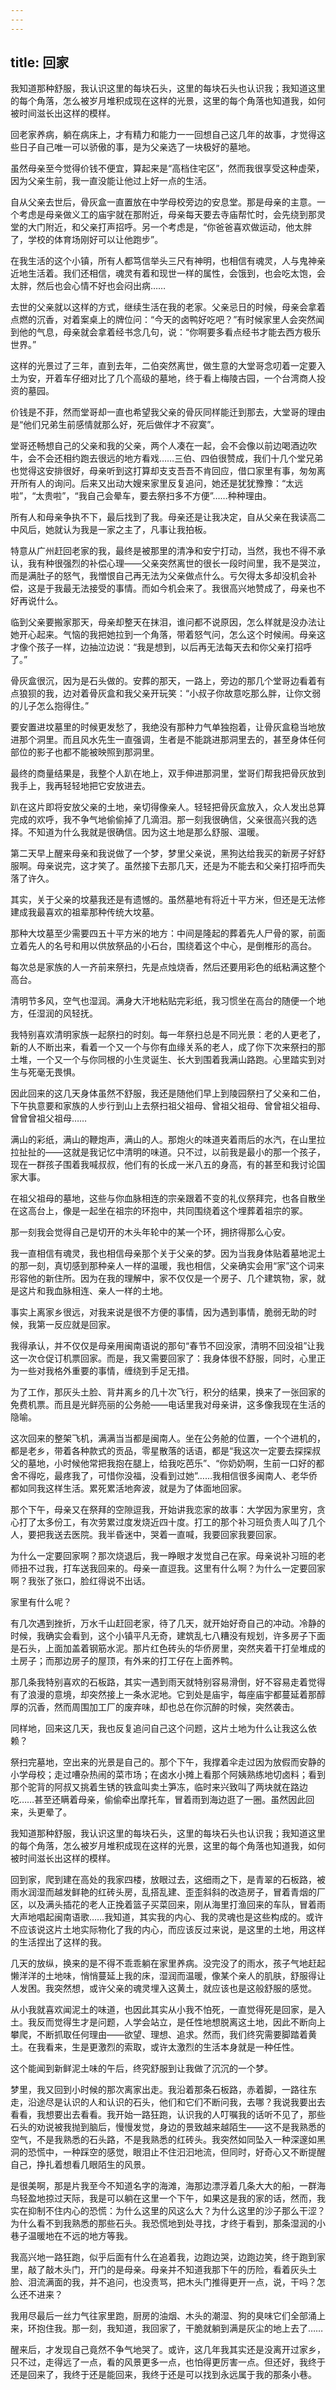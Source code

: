 ```yaml
---
---
---
```

title: 回家
---




我知道那种舒服，我认识这里的每块石头，这里的每块石头也认识我；我知道这里的每个角落，怎么被岁月堆积成现在这样的光景，这里的每个角落也知道我，如何被时间滋长出这样的模样。



回老家养病，躺在病床上，才有精力和能力一一回想自己这几年的故事，才觉得这些日子自己唯一可以骄傲的事，是为父亲选了一块极好的墓地。

虽然母亲至今觉得价钱不便宜，算起来是“高档住宅区”，然而我很享受这种虚荣，因为父亲生前，我一直没能让他过上好一点的生活。

自从父亲去世后，骨灰盒一直置放在中学母校旁边的安息堂。那是母亲的主意。一个考虑是母亲做义工的庙宇就在那附近，母亲每天要去寺庙帮忙时，会先绕到那灵堂的大门附近，和父亲打声招呼。另一个考虑是，“你爸爸喜欢做运动，他太胖了，学校的体育场刚好可以让他跑步”。

在我生活的这个小镇，所有人都笃信举头三尺有神明，也相信有魂灵，人与鬼神亲近地生活着。我们还相信，魂灵有着和现世一样的属性，会饿到，也会吃太饱，会太胖，然后也会心情不好也会闷出病……

去世的父亲就以这样的方式，继续生活在我的老家。父亲忌日的时候，母亲会拿着点燃的沉香，对着案桌上的牌位问：“今天的卤鸭好吃吧？”有时候家里人会突然闻到他的气息，母亲就会拿着经书念几句，说：“你啊要多看点经书才能去西方极乐世界。”

这样的光景过了三年，直到去年，二伯突然离世，做生意的大堂哥念叨着一定要入土为安，开着车仔细对比了几个高级的墓地，终于看上梅陵古园，一个台湾商人投资的墓园。

价钱是不菲，然而堂哥却一直也希望我父亲的骨灰同样能迁到那去，大堂哥的理由是“他们兄弟生前感情就那么好，死后做伴才不寂寞”。

堂哥还畅想自己的父亲和我的父亲，两个人凑在一起，会不会像以前边喝酒边吹牛，会不会还相约跑去很远的地方看戏……三伯、四伯很赞成，我们十几个堂兄弟也觉得这安排很好，母亲听到这打算却支支吾吾不肯回应，借口家里有事，匆匆离开所有人的询问。后来又出动大嫂来家里反复追问，她还是犹犹豫豫：“太远啦”，“太贵啦”，“我自己会晕车，要去祭扫多不方便”……种种理由。

所有人和母亲争执不下，最后找到了我。母亲还是让我决定，自从父亲在我读高二中风后，她就认为我是一家之主了，凡事让我拍板。

特意从广州赶回老家的我，最终是被那里的清净和安宁打动，当然，我也不得不承认，我有种很强烈的补偿心理——父亲突然离世的很长一段时间里，我不是哭泣，而是满肚子的怒气，我憎恨自己再无法为父亲做点什么。亏欠得太多却没机会补偿，这是于我最无法接受的事情。而如今机会来了。我很高兴地赞成了，母亲也不好再说什么。

临到父亲要搬家那天，母亲却整天在抹泪，谁问都不说原因，怎么样就是没办法让她开心起来。气恼的我把她拉到一个角落，带着怒气问，怎么这个时候闹。母亲这才像个孩子一样，边抽泣边说：“我是想到，以后再无法每天去和你父亲打招呼了。”





骨灰盒很沉，因为是石头做的。安葬的那天，一路上，旁边的那几个堂哥边看着有点狼狈的我，边对着骨灰盒和我父亲开玩笑：“小叔子你故意吃那么胖，让你文弱的儿子怎么抱得住。”

要安置进坟墓里的时候更发愁了，我绝没有那种力气单独抱着，让骨灰盒稳当地放进那个洞里。而且风水先生一直强调，生者是不能跳进那洞里去的，甚至身体任何部位的影子也都不能被映照到那洞里。

最终的商量结果是，我整个人趴在地上，双手伸进那洞里，堂哥们帮我把骨灰放到我手上，我再轻轻地把它安放进去。

趴在这片即将安放父亲的土地，亲切得像亲人。轻轻把骨灰盒放入，众人发出总算完成的欢呼，我不争气地偷偷掉了几滴泪。那一刻我很确信，父亲很高兴我的选择。不知道为什么我就是很确信。因为这土地是那么舒服、温暖。

第二天早上醒来母亲和我说做了一个梦，梦里父亲说，黑狗达给我买的新房子好舒服啊。母亲说完，这才笑了。虽然接下去那几天，还是为不能去和父亲打招呼而失落了许久。





其实，关于父亲的坟墓我还是有遗憾的。虽然墓地有将近十平方米，但还是无法修建成我最喜欢的祖辈那种传统大坟墓。

那种大坟墓至少需要四五十平方米的地方：中间是隆起的葬着先人尸骨的冢，前面立着先人的名号和用以供放祭品的小石台，围绕着这个中心，是倒椎形的高台。

每次总是家族的人一齐前来祭扫，先是点烛烧香，然后还要用彩色的纸粘满这整个高台。

清明节多风，空气也湿润。满身大汗地粘贴完彩纸，我习惯坐在高台的随便一个地方，任湿润的风轻抚。

我特别喜欢清明家族一起祭扫的时刻。每一年祭扫总是不同光景：老的人更老了，新的人不断出来，看着一个又一个与你有血缘关系的老人，成了你下次来祭扫的那土堆，一个又一个与你同根的小生灵诞生、长大到围着我满山路跑。心里踏实到对生与死毫无畏惧。

因此回来的这几天身体虽然不舒服，我还是随他们早上到陵园祭扫了父亲和二伯，下午执意要和家族的人步行到山上去祭扫祖父祖母、曾祖父祖母、曾曾祖父祖母、曾曾曾祖父祖母……

满山的彩纸，满山的鞭炮声，满山的人。那炮火的味道夹着雨后的水汽，在山里拉拉扯扯的——这就是我记忆中清明的味道。只不过，以前我是最小的那一个孩子，现在一群孩子围着我喊叔叔，他们有的长成一米八五的身高，有的甚至和我讨论国家大事。

在祖父祖母的墓地，这些与你血脉相连的宗亲跟着不变的礼仪祭拜完，也各自散坐在这高台上，像是一起坐在祖宗的环抱中，共同围绕着这个埋葬着祖宗的冢。

那一刻我会觉得自己是切开的木头年轮中的某一个环，拥挤得那么心安。





我一直相信有魂灵，我也相信母亲那个关于父亲的梦。因为当我身体贴着墓地泥土的那一刻，真切感到那种亲人一样的温暖，我也相信，父亲确实会用“家”这个词来形容他的新住所。因为在我的理解中，家不仅仅是一个房子、几个建筑物，家，就是这片和我血脉相连、亲人一样的土地。

事实上离家乡很远，对我来说是很不方便的事情，因为遇到事情，脆弱无助的时候，我第一反应就是回家。

我得承认，并不仅仅是母亲用闽南语说的那句“春节不回没家，清明不回没祖”让我这一次仓促订机票回家。而是，我又需要回家了：我身体很不舒服，同时，心里正为一些对我格外重要的事情，缠绕到手足无措。

为了工作，那灰头土脸、背井离乡的几十次飞行，积分的结果，换来了一张回家的免费机票。而且是光鲜亮丽的公务舱——电话里我对母亲讲，这多像我现在生活的隐喻。

这次回来的整架飞机，满满当当都是闽南人。坐在公务舱的位置，一个个进机的，都是老乡，带着各种款式的贡品，零星散落的话语，都是“我这次一定要去探探叔父的墓地，小时候他常把我抱在腿上，给我吃芭乐”、“你奶奶啊，生前一口好的都舍不得吃，最疼我了，可惜你没福，没看到过她”……我相信很多闽南人、老华侨都如同我这样生活。累死累活地奔波，就是为了体面地回家。

那个下午，母亲又在祭拜的空隙逗我，开始讲我恋家的故事：大学因为家里穷，贪心打了太多份工，有次劳累过度发烧近四十度。打工的那个补习班负责人叫了几个人，要把我送去医院。我半昏迷中，哭着一直喊，我要回家我要回家。

为什么一定要回家啊？那次烧退后，我一睁眼才发觉自己在家。母亲说补习班的老师扭不过我，打车送我回来的。母亲一直逗我。这里有什么啊？为什么一定要回家啊？我张了张口，脸红得说不出话。





家里有什么呢？

有几次遇到挫折，万水千山赶回老家，待了几天，就开始好奇自己的冲动。冷静的时候，我确实会看到，这个小镇平凡无奇，建筑乱七八糟没有规划，许多房子下面是石头，上面加盖着钢筋水泥。那片红色砖头的华侨房里，突然夹着干打垒堆成的土房子；而那边房子的屋顶，有外来的打工仔在上面养鸭。

那几条我特别喜欢的石板路，其实一遇到雨天就特别容易滑倒，好不容易走着觉得有了浪漫的意境，却突然接上一条水泥地。它到处是庙宇，每座庙宇都蔓延着那醇厚的沉香，然而周围加工厂的废弃味，却也总在你沉醉的时候，突然袭击。

同样地，回来这几天，我也反复追问自己这个问题，这片土地为什么让我这么依赖？

祭扫完墓地，空出来的光景是自己的。那个下午，我撑着伞走过因为放假而安静的小学母校；走过嘈杂热闹的菜市场；在卤水小摊上看那个阿姨熟练地切卤料；看到那个驼背的阿叔又挑着生锈的铁盒叫卖土笋冻，临时来兴致叫了两块就在路边吃……甚至还瞒着母亲，偷偷牵出摩托车，冒着雨到海边逛了一圈。虽然因此回来，头更晕了。

我知道那种舒服，我认识这里的每块石头，这里的每块石头也认识我；我知道这里的每个角落，怎么被岁月堆积成现在这样的光景，这里的每个角落也知道我，如何被时间滋长出这样的模样。

回到家，爬到建在高处的我家四楼，放眼过去，这细雨之下，是青翠的石板路，被雨水润湿而越发鲜艳的红砖头房，乱搭乱建、歪歪斜斜的改造房子，冒着青烟的厂区，以及满头插花的老人正挽着篮子买菜回来，刚从海里打渔回来的车队，冒着雨大声地唱起闽南语歌……我知道，其实我的内心、我的灵魂也是这些构成的。或许不应该说这片土地实际物化了我的内心，而应该反过来说，是这里的土地，用这样的生活捏出了这样的我。





几天的放纵，换来的是不得不乖乖躺在家里养病。没完没了的雨水，孩子气地赶起懒洋洋的土地味，悄悄蔓延上我的床，湿润而温暖，像某个亲人的肌肤，舒服得让人发困。我突然想，或许父亲的魂灵埋入这黄土，就应该也是这般舒服的感觉。

从小我就喜欢闻泥土的味道，也因此其实从小我不怕死，一直觉得死是回家，是入土。我反而觉得生才是问题，人学会站立，是任性地想脱离这土地，因此不断向上攀爬，不断抓取任何理由——欲望、理想、追求。然而，我们终究需要脚踏着黄土。在我看来，生是更激烈的索取，或许太激烈的生活本身就是一种任性。

这个能闻到新鲜泥土味的午后，终究舒服到让我做了沉沉的一个梦。

梦里，我又回到小时候的那次离家出走。我沿着那条石板路，赤着脚，一路往东走，沿途尽是认识的人和认识的石头，他们和它们不断问我，去哪？我说我要出去看看，我想要出去看看。我开始一路狂跑，认识我的人叮嘱我的话听不见了，那些石头的劝说被我抛到脑后，慢慢发觉，身边的景致越来越陌生——这不是我熟悉的空气，不是我熟悉的石头路，不是我熟悉的红砖头。我突然如同坠入一种深邃如黑洞的恐慌中，一种踩空的感觉，眼泪止不住汩汩地流，但同时，好奇心又不断提醒自己，挣扎着想看几眼陌生的风景。

是很美啊，那是片我至今不知道名字的海滩，海那边漂浮着几条大大的船，一群海鸟轻盈地掠过天际，我是可以躺在这里一个下午，如果这是我的家的话，然而，我实在抑制不住内心的恐慌：为什么这里的风这么大？为什么这里的沙子那么干涩？为什么看不到我熟悉的那些石头。我恐慌地到处寻找，才终于看到，那条湿润的小巷子温暖地在不远的地方等我。

我高兴地一路狂跑，似乎后面有什么在追着我，边跑边哭，边跑边笑，终于跑到家里，敲了敲木头门，开门的是母亲。母亲并不知道我那下午的历险，看着灰头土脸、泪流满面的我，并不追问，也没责骂，把木头门推得更开一点，说，干吗？怎么还不进来？

我用尽最后一丝力气往家里跑，厨房的油烟、木头的潮湿、狗的臭味它们全部涌上来，环抱住我。那一刻，我知道，我回家了，干脆就躺到满是灰尘的地上去了……

醒来后，才发现自己竟然不争气地哭了。或许，这几年我其实还是没离开过家乡，只不过，走得远了一点，看的风景更多一点，也怕得更厉害一点。但还好，我终于还是回来了，我终于还是能回来，我终于还是可以找到永远属于我的那条小巷。